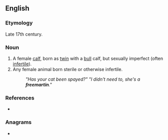 ==English==

===Etymology===
Late 17th century. {{unk|en|title=Etymology unknown.}}

===Noun===
{{en-noun}}

# A female [[calf]], born as [[twin]] with a [[bull]] calf, but sexually imperfect (often [[infertile]]).
# Any female animal born sterile or otherwise infertile.
#:'' "Has your cat been spayed?" "I didn't need to, she's a '''freemartin'''."''

===References===
* {{R:Websters}}

===Anagrams===
* {{anagrams|en|a=aeefimnrrt|interframe}}